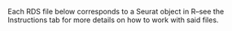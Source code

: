 Each RDS file below corresponds to a Seurat object in R--see the Instructions tab for more details on how to work with said files.
